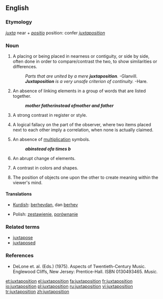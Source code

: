 ==English==

===Etymology===
{{L.}} ''[[juxta]]'' near + ''[[positio]]'' position: confer {{F.}} ''[[juxtaposition]]''

===Noun===
{{en-noun}}

# A placing or being placed in nearness or contiguity, or side by side, often done in order to compare/contrast the two, to show similarities or differences.
#:''Parts that are united by a mere '''juxtaposition'''.''  -Glanvill.
#:'''''Juxtaposition''' is a very unsafe criterion of continuity.''  -Hare.
# {{grammar}} An absence of linking elements in a group of words that are listed together.
#: '''''mother father''' instead of '''mother and father'''''
# {{context|literature}} A strong contrast in register or style.
# {{logic}} A logical fallacy on the part of the observer, where two items placed next to each other imply a correlation, when none is actually claimed.
# {{mathematics}} An absence of [[multiplication]] symbols.
#: '''''ab''' instead of '''a times b'''''
# {{music}} An abrupt change of elements.
# {{context|painting}} A contrast in colors and shapes.
# {{photography}} The position of objects one upon the other to create meaning within the viewer's mind.

====Translations====
{{top}}
*[[Kurdish]]: [[berhev|berhevdan]], dan [[berhev]]
{{mid}}
*Polish: [[zestawienie]], [[porównanie]]
{{bottom}}

===Related terms===
*[[juxtapose]]
*[[juxtaposed]]

===References===
*DeLone et. al. (Eds.) (1975). Aspects of Twentieth-Century Music. Englewood Cliffs, New Jersey: Prentice-Hall. ISBN 0130493465.  ''Music.''

[[et:juxtaposition]]
[[el:juxtaposition]]
[[fa:juxtaposition]]
[[fr:juxtaposition]]
[[io:juxtaposition]]
[[pl:juxtaposition]]
[[ru:juxtaposition]]
[[vi:juxtaposition]]
[[tr:juxtaposition]]
[[zh:juxtaposition]]
